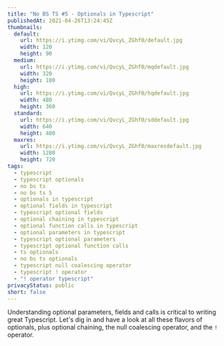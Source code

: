 ```yaml
---
title: "No BS TS #5 - Optionals in Typescript"
publishedAt: 2021-04-26T13:24:45Z
thumbnails:
  default:
    url: https://i.ytimg.com/vi/QvcyL_ZGhf0/default.jpg
    width: 120
    height: 90
  medium:
    url: https://i.ytimg.com/vi/QvcyL_ZGhf0/mqdefault.jpg
    width: 320
    height: 180
  high:
    url: https://i.ytimg.com/vi/QvcyL_ZGhf0/hqdefault.jpg
    width: 480
    height: 360
  standard:
    url: https://i.ytimg.com/vi/QvcyL_ZGhf0/sddefault.jpg
    width: 640
    height: 480
  maxres:
    url: https://i.ytimg.com/vi/QvcyL_ZGhf0/maxresdefault.jpg
    width: 1280
    height: 720
tags:
  - typescript
  - typescript optionals
  - no bs ts
  - no bs ts 5
  - optionals in typescript
  - optional fields in typescript
  - typescript optional fields
  - optional chaining in typescript
  - optional function calls in typescript
  - optional parameters in typescript
  - typescript optional parameters
  - typescript optional function calls
  - ts optionals
  - no bs ts optionals
  - typescript null coalescing operator
  - typescript ! operator
  - "! operator typescript"
privacyStatus: public
short: false
---
```

  
Understanding optional parameters, fields and calls is critical to writing great Typescript. Let's dig in and have a look at all these flavors of optionals, plus optional chaining, the null coalescing operator, and the `!` operator.
